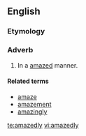 ==English==

===Etymology===
{{suffix|amazed|ly}}

===Adverb===
{{en-adv}}

# In a [[amazed]] manner.

====Related terms====
*[[amaze]]
*[[amazement]]
*[[amazingly]]

[[te:amazedly]]
[[vi:amazedly]]